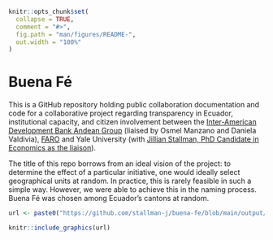 ```r
knitr::opts_chunk$set(
  collapse = TRUE,
  comment = "#>",
  fig.path = "man/figures/README-",
  out.width = "100%"
)
```

# Buena Fé

This is a GitHub repository holding public collaboration documentation and code for a collaborative project regarding transparency in Ecuador, institutional capacity, and citizen involvement between the [Inter-American Development Bank Andean Group](https://www.iadb.org/en/who-we-are/how-we-are-organized/departments-offices-and-sectors/country-department-andean-group) (liaised by Osmel Manzano and Daniela Valdivia), [FARO](https://grupofaro.org/areas-de-trabajo/extrayendo-transparencia/) and Yale University (with [Jillian Stallman, PhD Candidate in Economics as the liaison](https://stallman-j.github.io/)). 

The title of this repo borrows from an ideal vision of the project: to determine the effect of a particular initiative, one would ideally select geographical units at random. In practice, this is rarely feasible in such a simple way. However, we were able to achieve this in the naming process. Buena Fé was chosen among Ecuador's cantons at random.

```r
url <- paste0("https://github.com/stallman-j/buena-fe/blob/main/output/03_maps/",paste0("Ecuador_with_1_at-gadm-level_2_randomly-chosen.png?raw=true"))

knitr::include_graphics(url)

```
